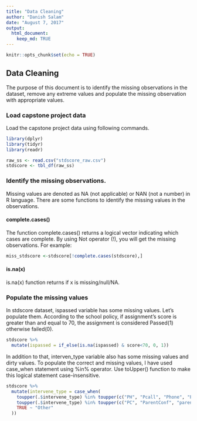 ```yaml
---
title: "Data Cleaning"
author: "Danish Salam"
date: "August 7, 2017"
output:
  html_document:
    keep_md: TRUE
---
```


```r
knitr::opts_chunk$set(echo = TRUE)
```

## Data Cleaning  

The purpose of this document is to identify the missing observations in the dataset, remove any extreme values and populate the missing observation with appropriate values. 


### Load capstone project data

Load the capstone project data using following commands.

```r
library(dplyr)
library(tidyr)
library(readr)

raw_ss <- read.csv("stdscore_raw.csv")
stdscore <- tbl_df(raw_ss) 

```

### Identify the missing observations.
Missing values are denoted as NA (not applicable) or NAN (not a number) in R language. There are some functions to identify the missing values in the observations. 

#### complete.cases()
The function complete.cases() returns a logical vector indicating which cases are complete. By using Not operator (!), you will get the missing observations. For example:
```r
miss_stdscore <-stdscore[!complete.cases(stdscore),]

```
#### is.na(x)
is.na(x) function returns if x is missing/null/NA.


### Populate the missing values 
In stdscore dataset, ispassed variable has some missing values. Let's populate them. According to the school policy, if assignment's score is greater than and equal to 70, the assignment is considered Passed(1) otherwise failed(0). 

```r
stdscore %>% 
  mutate(ispassed = if_else(is.na(ispassed) & score<70, 0, 1))
```

In addition to that, interven_type variable also has some missing values and dirty values. To populate the correct and missing values, I have used case_when statement using %in% operator. Use toUpper() function to make this logical statement case-insensitive.

```r
stdscore %>% 
  mutate(intervene_type = case_when(
    toupper(.$intervene_type) %in% toupper(c("PH", "Pcall", "Phone", "P/called", "call phone")) ~ "PhoneCall",
    toupper(.$intervene_type) %in% toupper(c("PC", "ParentConf", "parentconference", "parentconferrence")) ~ "parent Conference",
    TRUE ~ "Other"
  ))

```

